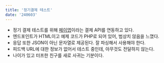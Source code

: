 ```yaml
---
title: '정기결제 테스트'
date: '240603'
---
```


- 정기 결제 테스트를 위해 [페이앱](https://payapp.kr/dev_center/dev_center01.html)이라는 결제 API를 연동하고 있다.
- 엔드포인트가 HTML이고 예제 코드가 PHP로 되어 있어, 범상치 않음을 느꼈다.
- 응답 또한 JSON이 아닌 문자열로 제공된다. 잘 파싱해서 사용해야 한다.
- 피드백 URL에 대한 정보가 없어서 테스트 중인데, 아무것도 전달하지 않는다.
- 나이가 있고 터프한 친구를 새로 사귀는 기분이다.
